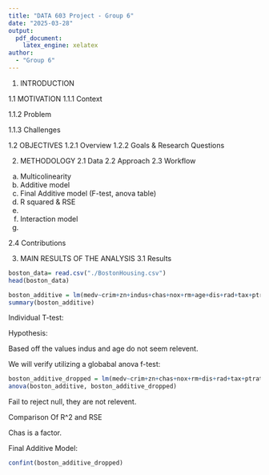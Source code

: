 ```yaml
---
title: "DATA 603 Project - Group 6"
date: "2025-03-28"
output: 
  pdf_document:
    latex_engine: xelatex
author: 
  - "Group 6"
---
```

1. INTRODUCTION

1.1 MOTIVATION
1.1.1 Context

1.1.2 Problem

1.1.3 Challenges

1.2 OBJECTIVES
1.2.1 Overview
1.2.2 Goals & Research Questions


2. METHODOLOGY
2.1 Data
2.2 Approach
2.3 Workflow

a. Multicolinearity
b. Additive model
c. Final Additive model (F-test, anova table)
d. R squared & RSE
e. 
f. Interaction model
g.  

2.4 Contributions

3. MAIN RESULTS OF THE ANALYSIS
3.1 Results
```r
boston_data= read.csv("./BostonHousing.csv")
head(boston_data)

```
```r
boston_additive = lm(medv~crim+zn+indus+chas+nox+rm+age+dis+rad+tax+ptratio+b+lstat, data= boston_data)
summary(boston_additive)
```
Individual T-test: 

Hypothesis: 


Based off the values indus and age do not seem relevent. 

We will verify utilizing a globabal anova f-test: 
```r
boston_additive_dropped = lm(medv~crim+zn+chas+nox+rm+dis+rad+tax+ptratio+b+lstat, data= boston_data)
anova(boston_additive, boston_additive_dropped)

```
Fail to reject null, they are not relevent. 


Comparison Of R^2 and RSE 

Chas is a factor. 


Final Additive Model: 

```r
confint(boston_additive_dropped)
```


